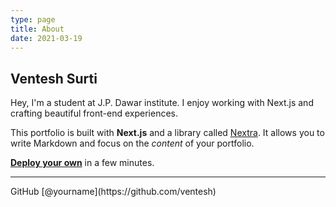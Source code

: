 ```yaml
---
type: page
title: About
date: 2021-03-19
---
```


## Ventesh Surti

Hey, I'm a student at J.P. Dawar institute. I enjoy working with Next.js and crafting beautiful front-end experiences.

This portfolio is built with **Next.js** and a library called [Nextra](https://nextra.vercel.app/). It allows you to write Markdown and focus on the _content_ of your portfolio.

[**Deploy your own**](https://vercel.com/new/clone?repository-url=https://github.com/vercel/next.js/tree/canary/examples/blog&project-name=portfolio&repository-name=portfolio) in a few minutes.

---

<div>
  GitHub [@yourname](https://github.com/ventesh)
</div>
